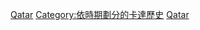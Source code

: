 {{commonscat|Qatar by year}}

[[Category:各年份各國|Qatar]]
[[Category:依時期劃分的卡達歷史|Category:依時期劃分的卡達歷史]]
[[Category:依年份劃分的亞洲|Qatar]]